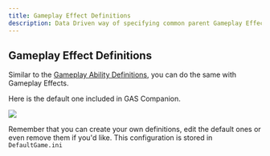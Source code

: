```yaml
---
title: Gameplay Effect Definitions
description: Data Driven way of specifying common parent Gameplay Effect classes that are accessible through File menu
---
```


## Gameplay Effect Definitions

Similar to the [Gameplay Ability Definitions](/config-ga-definitions/), you can do the same with Gameplay Effects.

Here is the default one included in GAS Companion.

![](config.png)

Remember that you can create your own definitions, edit the default ones or even remove them if you'd like. This configuration is stored in `DefaultGame.ini`